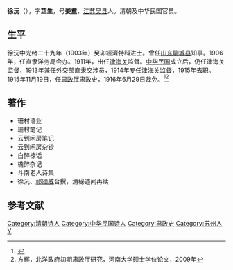 {{Infobox person
| name                      = 徐沅
| image                     = 
| image_size                = 
| birth_date                = 1880年
| birth_place               = 
| death_date                = 未知
| death_place               = 
| nationality               =  
| home_town                 = 
| education                 =
| alma_mater                =
| occupation                = 
| notable_works             = 
| party                     =
| religion                  = 
| spouse                    = 
| children                  = 
| parents                   = 
| relatives                 = 
| signature                 = Signature of Xu Yuan.png
| signature_size            = 85px
}}
'''徐沅'''（{{bd|1880年||？|}}），字'''芷生'''，号'''姜盦'''，[[江苏|江苏]][[吴县|吴县]]人。清朝及中华民国官员。

==生平==
徐沅中光绪二十九年（1903年）癸卯經濟特科进士。曾任[[山东|山东]][[聊城县|聊城县]]知事。1906年，任直隶洋务局会办。1911年，出任[[津海关|津海关]]监督。[[中华民国|中华民国]]成立后，仍任津海关监督，1913年兼任外交部直隶交涉员，1914年专任津海关监督，1915年去职。1915年11月19日，任[[肃政厅|肃政厅]]肃政史，1916年6月29日裁免。<ref>{{Cite web |url=http://www.zongshantang.com/Show_product.asp?id=236 |title=绢本团扇，宗善堂，于2011-11-5查阅 |access-date=2011-11-06 |archive-date=2015-02-02 |archive-url=https://web.archive.org/web/20150202161628/http://www.zongshantang.com/Show_product.asp?id=236 }}</ref><ref>方辉，北洋政府初期肃政厅研究，河南大学硕士学位论文，2009年</ref>

==著作==
*珊村语业
*珊村笔记
*云到闲房笔记
*云到闲房杂钞
*白醉楝话
*檐醉杂记
*斗南老人诗集
*徐沅、[[祁颂威|祁颂威]]合撰，清秘述闻再续

==参考文献==
{{reflist}}

{{光緒二十九年癸卯經濟特科}}
{{DEFAULTSORT:Xu徐}}
[[Category:清朝诗人|Category:清朝诗人]]
[[Category:中华民国诗人|Category:中华民国诗人]]
[[Category:肃政史|Category:肃政史]]
[[Category:苏州人|Category:苏州人]]
[[Category:徐姓|Y]]